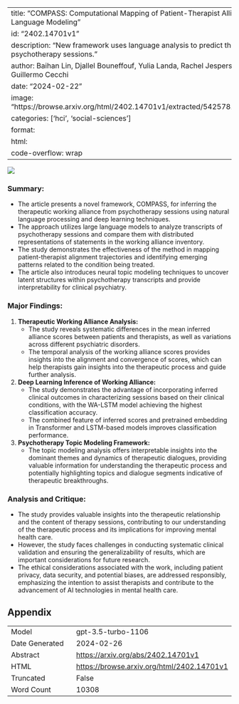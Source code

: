 
---
title: "COMPASS: Computational Mapping of Patient-Therapist Alliance Strategies with Language Modeling"
id: "2402.14701v1"
description: "New framework uses language analysis to predict therapeutic alliance in psychotherapy sessions."
author: Baihan Lin, Djallel Bouneffouf, Yulia Landa, Rachel Jespersen, Cheryl Corcoran, Guillermo Cecchi
date: "2024-02-22"
image: "https://browse.arxiv.org/html/2402.14701v1/extracted/5425781/Figures/waa_pipeline_2.png"
categories: ['hci', 'social-sciences']
format:
  html:
    code-overflow: wrap
---

![](https://browse.arxiv.org/html/2402.14701v1/extracted/5425781/Figures/waa_pipeline_2.png)

### Summary:
- The article presents a novel framework, COMPASS, for inferring the therapeutic working alliance from psychotherapy sessions using natural language processing and deep learning techniques.
- The approach utilizes large language models to analyze transcripts of psychotherapy sessions and compare them with distributed representations of statements in the working alliance inventory.
- The study demonstrates the effectiveness of the method in mapping patient-therapist alignment trajectories and identifying emerging patterns related to the condition being treated.
- The article also introduces neural topic modeling techniques to uncover latent structures within psychotherapy transcripts and provide interpretability for clinical psychiatry.

### Major Findings:
1. **Therapeutic Working Alliance Analysis:**
   - The study reveals systematic differences in the mean inferred alliance scores between patients and therapists, as well as variations across different psychiatric disorders.
   - The temporal analysis of the working alliance scores provides insights into the alignment and convergence of scores, which can help therapists gain insights into the therapeutic process and guide further analysis.

2. **Deep Learning Inference of Working Alliance:**
   - The study demonstrates the advantage of incorporating inferred clinical outcomes in characterizing sessions based on their clinical conditions, with the WA-LSTM model achieving the highest classification accuracy.
   - The combined feature of inferred scores and pretrained embedding in Transformer and LSTM-based models improves classification performance.

3. **Psychotherapy Topic Modeling Framework:**
   - The topic modeling analysis offers interpretable insights into the dominant themes and dynamics of therapeutic dialogues, providing valuable information for understanding the therapeutic process and potentially highlighting topics and dialogue segments indicative of therapeutic breakthroughs.

### Analysis and Critique:
- The study provides valuable insights into the therapeutic relationship and the content of therapy sessions, contributing to our understanding of the therapeutic process and its implications for improving mental health care.
- However, the study faces challenges in conducting systematic clinical validation and ensuring the generalizability of results, which are important considerations for future research.
- The ethical considerations associated with the work, including patient privacy, data security, and potential biases, are addressed responsibly, emphasizing the intention to assist therapists and contribute to the advancement of AI technologies in mental health care.

## Appendix

|          |          |
|----------|----------|
| Model     | gpt-3.5-turbo-1106       |
| Date Generated     | 2024-02-26       |
| Abstract | [https://arxiv.org/abs/2402.14701v1](https://arxiv.org/abs/2402.14701v1)        |
| HTML     | [https://browse.arxiv.org/html/2402.14701v1](https://browse.arxiv.org/html/2402.14701v1)       |
| Truncated       | False       |
| Word Count       | 10308       |